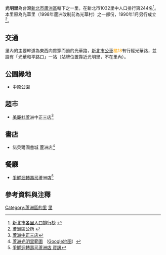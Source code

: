 {{NoteTA
|T=zh:光明里 (新北市蘆洲區); zh-hant:光明里 (新北市蘆洲區);
|1=zh:光明里; zh-hans:光明里; zh-hant:光明里;
}}
{{ROC Village or Li Info|
City/CountyName=新北市 |
DivName=蘆洲區|
Village/LiName=光明|
Village/Li=里|
OldName = |
Longitude =|
Latitude =|
AreaTotal =0.08978<ref>[http://www.luzhou.ntpc.gov.tw/web66/_file/1313/upload/%E7%B5%B1%E8%A8%88%E8%B3%87%E6%96%99/103%E5%B9%B4%E5%8D%80%E6%94%BF%E7%B5%B1%E8%A8%88%E5%B9%B4%E5%A0%B1.pdf 103年區政統計年報] {{webarchive|url=https://web.archive.org/web/20151208112523/http://www.luzhou.ntpc.gov.tw/web66/_file/1313/upload/%E7%B5%B1%E8%A8%88%E8%B3%87%E6%96%99/103%E5%B9%B4%E5%8D%80%E6%94%BF%E7%B5%B1%E8%A8%88%E5%B9%B4%E5%A0%B1.pdf |date=2015-12-08 }}，蘆洲區公所</ref>|
HouseholdTotal=1,808|
PopTotal =5,169|
YearMonth=2019年9月|
Head = 陳文良|
Male =2,535|
Female =2,634|
Sub =23|
Website =|
Neighbors =[[中原里_(新北市蘆洲區)|中原里]]、忠義里、中路里、光華里、中華里、九芎里|
MapLocation =|
Address =中正路185巷31弄33號|
DataSource =
}}

'''光明里'''為台灣[[新北市|新北市]][[蘆洲區|蘆洲區]]轄下之一里，在新北市1032里中人口排行第244名<ref>[http://www.ris.ntpc.gov.tw/ap/population/population_charthose.jsp 新北市各里人口排行榜] {{webarchive|url=https://web.archive.org/web/20120628004310/http://www.ris.ntpc.gov.tw/ap/population/population_charthose.jsp |date=2012-06-28 }}</ref>。本里原為光華里（1998年蘆洲改制前為光華村）之一部份，1990年1月另行成立<ref>[http://www.luzhou.ntpc.gov.tw/_file/1313/SG/41615/D.html 蘆洲區公所] {{webarchive|url=https://web.archive.org/web/20150929121516/http://www.luzhou.ntpc.gov.tw/_file/1313/SG/41615/D.html |date=2015-09-29 }}</ref>。

==交通==
里內的主要幹道為東西向貫穿而過的光華路，[[新北市公車|新北市公車]]<font color="orange">橘18</font>有行經光華路，並設有「光華和平路口」一站（站牌位置靠近光明里，不在里內）。

==公園綠地==
*中原公園
== 超市 ==
*[[美廉社|美廉社]]蘆洲中正三店<ref>[https://archive.fo/2zrMO 蘆洲中正三店]</ref>

==書店==
*諾貝爾圖書城 蘆洲店<ref>[http://i.imgur.com/lNKzTt1.png 蘆洲光明里範圍] {{Wayback|url=http://i.imgur.com/lNKzTt1.png |date=20151208082655 }}（[[Google地图|Google地图]]）</ref>

==餐廳==
*[[爭鮮迴轉壽司|爭鮮迴轉壽司]]蘆洲店<ref>[https://archive.fo/n3q7l 爭鮮迴轉壽司蘆洲店 資訊]</ref>

==參考資料與注釋==
{{Reflist}}

[[Category:蘆洲區的里|Category:蘆洲區的里]]
[[Category:蘆洲區|里]]